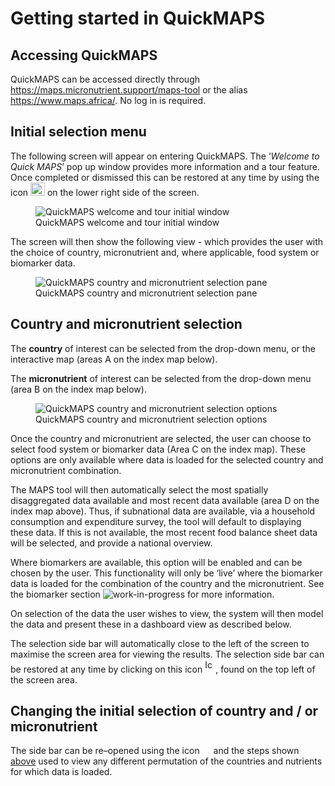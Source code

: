 # Getting started in QuickMAPS

## Accessing QuickMAPS

QuickMAPS can be accessed directly through <https://maps.micronutrient.support/maps-tool> or the alias <https://www.maps.africa/>. No log in is required.

## Initial selection menu

The following screen will appear on entering QuickMAPS. The '*Welcome to Quick MAPS*' pop up window provides more information and a tour feature. Once completed or dismissed this can be restored at any time by using the icon ![Pop up MAPS welcome and tour](images/MAPS_icons1.png){width="23" height="21"} on the lower right side of the screen.

![QuickMAPS welcome and tour initial window](images/QuickMAPS_popup1.png)

The screen will then show the following view - which provides the user with the choice of country, micronutrient and, where applicable, food system or biomarker data.

![QuickMAPS country and micronutrient selection pane](images/QuickMAPS_popup2.png){fig-alt="QuickMAPS country and micronutrient selection pane" fig-align="center"}

## Country and micronutrient selection

The **country** of interest can be selected from the drop-down menu, or the interactive map (areas A on the index map below).

The **micronutrient** of interest can be selected from the drop-down menu (area B on the index map below).

![QuickMAPS country and micronutrient selection options](images/QuickMAPS_selection_areas.png){fig-alt="QuickMAPS country and micronutrient selection options"}

Once the country and micronutrient are selected, the user can choose to select food system or biomarker data (Area C on the index map). These options are only available where data is loaded for the selected country and micronutrient combination.

The MAPS tool will then automatically select the most spatially disaggregated data available and most recent data available (area D on the index map above). Thus, if subnational data are available, via a household consumption and expenditure survey, the tool will default to displaying these data. If this is not available, the most recent food balance sheet data will be selected, and provide a national overview.

Where biomarkers are available, this option will be enabled and can be chosen by the user. This functionality will only be 'live' where the biomarker data is loaded for the combination of the country and the micronutrient. See the biomarker section ![work-in-progress](images/WiP_purplespanner.svg) for more information.

On selection of the data the user wishes to view, the system will then model the data and present these in a dashboard view as described below.

The selection side bar will automatically close to the left of the screen to maximise the screen area for viewing the results. The selection side bar can be restored at any time by clicking on this icon ![Icon to restore the selection side bar](images/SideBar_closedviewicon.png){width="17" height="21"}, found on the top left of the screen area.

## Changing the initial selection of country and / or micronutrient

The side bar can be re--opened using the icon ![](images/SideBar_closedviewicon.png){width="14"} and the steps shown [above](https://help.micronutrient.support/QuickMAPS.html#country-and-micronutrient-selection) used to view any different permutation of the countries and nutrients for which data is loaded.
